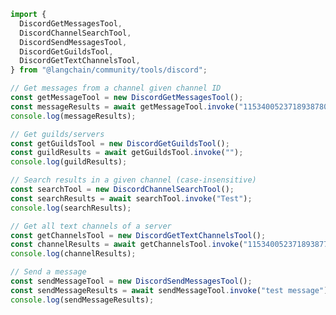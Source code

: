 ```typescript
import {
  DiscordGetMessagesTool,
  DiscordChannelSearchTool,
  DiscordSendMessagesTool,
  DiscordGetGuildsTool,
  DiscordGetTextChannelsTool,
} from "@langchain/community/tools/discord";

// Get messages from a channel given channel ID
const getMessageTool = new DiscordGetMessagesTool();
const messageResults = await getMessageTool.invoke("1153400523718938780");
console.log(messageResults);

// Get guilds/servers
const getGuildsTool = new DiscordGetGuildsTool();
const guildResults = await getGuildsTool.invoke("");
console.log(guildResults);

// Search results in a given channel (case-insensitive)
const searchTool = new DiscordChannelSearchTool();
const searchResults = await searchTool.invoke("Test");
console.log(searchResults);

// Get all text channels of a server
const getChannelsTool = new DiscordGetTextChannelsTool();
const channelResults = await getChannelsTool.invoke("1153400523718938775");
console.log(channelResults);

// Send a message
const sendMessageTool = new DiscordSendMessagesTool();
const sendMessageResults = await sendMessageTool.invoke("test message");
console.log(sendMessageResults);
```
